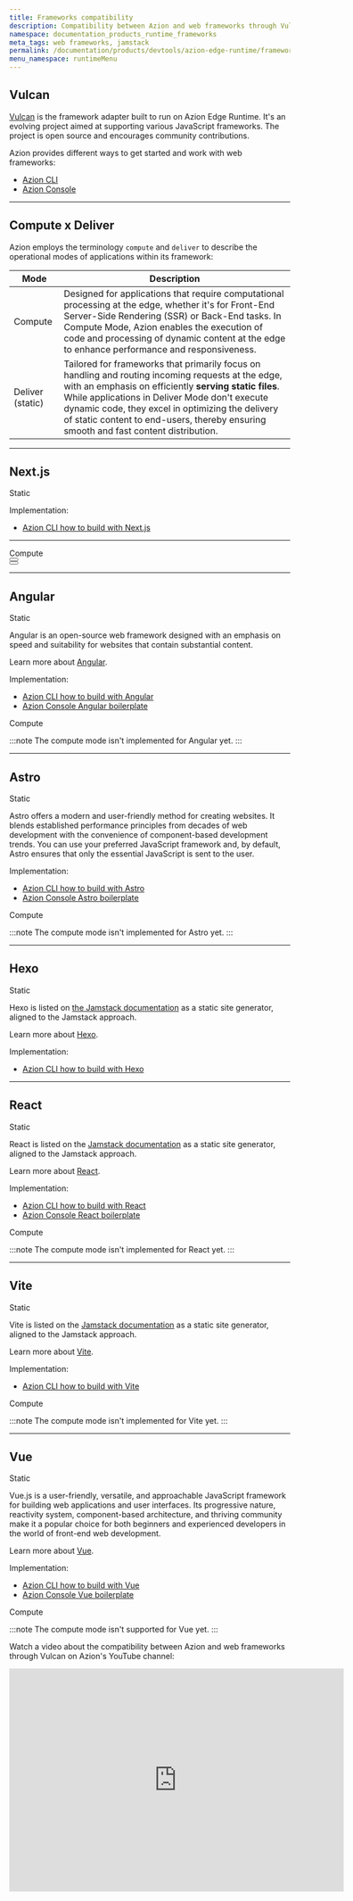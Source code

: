 ```yaml
---
title: Frameworks compatibility
description: Compatibility between Azion and web frameworks through Vulcan.
namespace: documentation_products_runtime_frameworks
meta_tags: web frameworks, jamstack
permalink: /documentation/products/devtools/azion-edge-runtime/frameworks-compatibility/
menu_namespace: runtimeMenu
---
```




## Vulcan

[Vulcan](https://github.com/aziontech/vulcan) is the framework adapter built to run on Azion Edge Runtime. It's an evolving project aimed at supporting various JavaScript frameworks. The project is open source and encourages community contributions.

Azion provides different ways to get started and work with web frameworks: 

- [Azion CLI](/en/documentation/products/azion-cli/overview/)
- [Azion Console](/en/documentation/products/start-with-a-template/)

---

## Compute x Deliver

Azion employs the terminology `compute` and `deliver` to describe the operational modes of applications within its framework:

| Mode | Description |
|-     |-            |
| Compute | Designed for applications that require computational processing at the edge, whether it's for Front-End Server-Side Rendering (SSR) or Back-End tasks. In Compute Mode, Azion enables the execution of code and processing of dynamic content at the edge to enhance performance and responsiveness. | 
| Deliver (static) | Tailored for frameworks that primarily focus on handling and routing incoming requests at the edge, with an emphasis on efficiently **serving static files**. While applications in Deliver Mode don't execute dynamic code, they excel in optimizing the delivery of static content to end-users, thereby ensuring smooth and fast content distribution. |

---

## Next.js 

<Badge variant="accent">
  Static
</Badge>

Implementation:

- [Azion CLI how to build with Next.js](/en/documentation/products/build/develop-with-azion/frameworks-specific/next/)

---

<Badge variant="accent">
  Compute
</Badge>

<br />
<Button href="/en/documentation/devtools/azion-edge-runtime/compatibility/nextjs/" text="go to Azion and Next.js compatibility docs" variant="secondary" target="_blank"></Button>
<br />
<Button href="https://github.com/aziontech/vulcan/tree/main/examples/next/node-pages-12-3-1" text="go to a compute mode project example" variant="secondary" target="_blank"></Button>


---

## Angular 
<Badge variant="accent">
  Static
</Badge>

Angular is an open-source web framework designed with an emphasis on speed and suitability for websites that contain substantial content.

Learn more about [Angular](https://angular.io/docs).

Implementation:

- [Azion CLI how to build with Angular](/en/documentation/products/build/develop-with-azion/frameworks-specific/angular/)
- [Azion Console Angular boilerplate](/en/documentation/products/guides/angular-boilerplate/)

<Badge variant="accent">
  Compute
</Badge>

:::note 
The compute mode isn't implemented for Angular yet.
:::

---

## Astro
<Badge variant="accent">
  Static
</Badge>

Astro offers a modern and user-friendly method for creating websites. It blends established performance principles from decades of web development with the convenience of component-based development trends. You can use your preferred JavaScript framework and, by default, Astro ensures that only the essential JavaScript is sent to the user.

Implementation:

- [Azion CLI how to build with Astro](/en/documentation/products/build/develop-with-azion/frameworks-specific/astro/)
- [Azion Console Astro boilerplate](/en/documentation/products/guides/astro-boilerplate/)

<Badge variant="accent">
  Compute
</Badge>

 :::note 
 The compute mode isn't implemented for Astro yet.
 :::

---

## Hexo
<Badge variant="accent">
  Static
</Badge>

Hexo is listed on [the Jamstack documentation](https://jamstack.org/generators/hexo/) as a static site generator, aligned to the Jamstack approach.

Learn more about [Hexo](https://hexo.io/docs/).

Implementation:

- [Azion CLI how to build with Hexo](/en/documentation/products/build/develop-with-azion/frameworks-specific/hexo/)

---


## React
<Badge variant="accent">
  Static
</Badge>

React is listed on the [Jamstack documentation](https://jamstack.org/generators/react-static/) as a static site generator, aligned to the Jamstack approach.

Learn more about [React](https://react.dev/).

Implementation:

- [Azion CLI how to build with React](/en/documentation/products/build/develop-with-azion/frameworks-specific/react/)
- [Azion Console React boilerplate](/en/documentation/products/guides/react-boilerplate/)

<Badge variant="accent">
  Compute
</Badge>

 :::note 
 The compute mode isn't implemented for React yet.
 :::

---

## Vite
<Badge variant="accent">
  Static
</Badge>

Vite is listed on the [Jamstack documentation](https://jamstack.org/generators/vite/) as a static site generator, aligned to the Jamstack approach.

Learn more about [Vite](https://vitejs.dev/).

Implementation:

- [Azion CLI how to build with Vite](/en/documentation/products/build/develop-with-azion/frameworks-specific/vite/)

<Badge variant="accent">
  Compute
</Badge>

 :::note 
 The compute mode isn't implemented for Vite yet.
 :::

---

## Vue
<Badge variant="accent">
  Static
</Badge>

Vue.js is a user-friendly, versatile, and approachable JavaScript framework for building web applications and user interfaces. Its progressive nature, reactivity system, component-based architecture, and thriving community make it a popular choice for both beginners and experienced developers in the world of front-end web development.

Learn more about [Vue](https://vuejs.org/guide/introduction.html).

Implementation:

- [Azion CLI how to build with Vue](/en/documentation/products/build/develop-with-azion/frameworks-specific/vue/)
- [Azion Console Vue boilerplate](/en/documentation/products/guides/vue-boilerplate/)

<Badge variant="accent">
  Compute
</Badge>

 :::note 
 The compute mode isn't supported for Vue yet.
 :::

 Watch a video about the compatibility between Azion and web frameworks through Vulcan on Azion's YouTube channel:

<iframe
   src="https://www.youtube.com/embed/BV4jRPpADw8"
   title="Compatibility between Azion and web frameworks through Vulcan"
   loading="lazy"
   width="600"
   height="400"
   frameborder="0"
   allow="accelerometer; autoplay; clipboard-write; encrypted-media; gyroscope; picture-in-picture; web-share"
   allowfullscreen></iframe>
